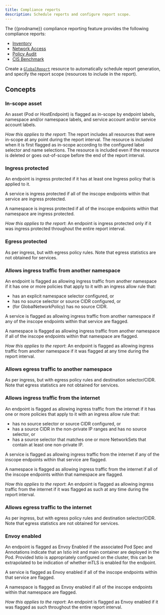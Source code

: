 ```yaml
---
title: Compliance reports
description: Schedule reports and configure report scope. 
---
```


The {{prodname}} compliance reporting feature provides the following compliance reports:
-  [Inventory](inventory.mdx)
-  [Network Access](network-access.mdx)
-  [Policy Audit](policy-audit.mdx)
-  [CIS Benchmark](cis-benchmark.mdx)

Create a [`GlobalReport`](../globalreport.mdx) resource to automatically schedule report generation, and  specify the report scope (resources to include in the report).

## Concepts

### In-scope asset

An asset (Pod or HostEndpoint) is flagged as in-scope by endpoint labels, namespace and/or namespace labels, and service
account and/or service account labels.

_How this applies to the report_:
The report includes all resources that were in-scope at any point during the report interval. The resource is included
when it is first flagged as in-scope according to the configured label selector and name selections. The resource is
included even if the resource is deleted or goes out-of-scope before the end of the report interval.

### Ingress protected

An endpoint is ingress protected if it has at least one Ingress policy that is applied to it.

A service is ingress protected if all of the inscope endpoints within that service are ingress protected.

A namespace is ingress protected if all of the inscope endpoints within that namespace are ingress protected.

_How this applies to the report_:
An endpoint is ingress protected only if it was ingress protected throughout the entire report interval.

### Egress protected

As per ingress, but with egress policy rules. Note that egress statistics are not obtained for services.

### Allows ingress traffic from another namespace

An endpoint is flagged as allowing ingress traffic from another namespace if it has one or more policies that apply to
it with an ingress allow rule that:
-  has an explicit namespace selector configured, or
-  has no source selector or source CIDR configured, or
-  (for GlobalNetworkPolicy) has no source CIDR.

A service is flagged as allowing ingress traffic from another namespace if any of the inscope endpoints within that
service are flagged.

A namespace is flagged as allowing ingress traffic from another namespace if all of the inscope endpoints within that
namespace are flagged.

_How this applies to the report_:
An endpoint is flagged as allowing ingress traffic from another namespace if it was flagged at any time during the
report interval.

### Allows egress traffic to another namespace
As per ingress, but with egress policy rules and destination selector/CIDR. Note that egress statistics are not obtained
for services.

### Allows ingress traffic from the internet
An endpoint is flagged as allowing ingress traffic from the internet if it has one or more policies that apply to it
with an ingress allow rule that:
-  has no source selector or source CIDR configured, or
-  has a source CIDR in the non-private IP ranges and has no source selector, or
-  has a source selector that matches one or more NetworkSets that contain at least one non-private IP.

A service is flagged as allowing ingress traffic from the internet if any of the inscope endpoints within that service
are flagged.

A namespace is flagged as allowing ingress traffic from the internet if all of the inscope endpoints within that
namespace are flagged.

_How this applies to the report_:
An endpoint is flagged as allowing ingress traffic from the internet if it was flagged as such at any time during the
report interval.

### Allows egress traffic to the internet
As per ingress, but with egress policy rules and destination selector/CIDR. Note that egress statistics are not obtained
for services.

### Envoy enabled
An endpoint is flagged as Envoy Enabled if the associated Pod Spec and Annotations indicate that an Istio init and main
container are deployed in the Pod. Provided Istio is appropriately configured on the cluster, this can be extrapolated
to be indication of whether mTLS is enabled for the endpoint.

A service is flagged as Envoy enabled if all of the inscope endpoints within that service are flagged.

A namespace is flagged as Envoy enabled if all of the inscope endpoints within that namespace are flagged.

_How this applies to the report_:
An endpoint is flagged as Envoy enabled if it was flagged as such throughout the entire report interval.
